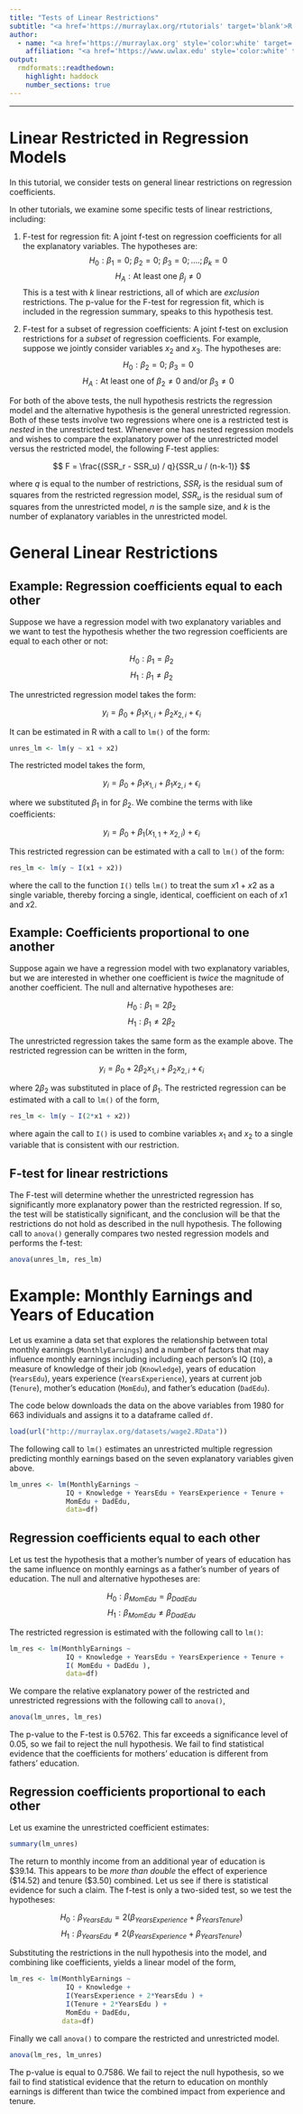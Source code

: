 ```yaml
---
title: "Tests of Linear Restrictions"
subtitle: "<a href='https://murraylax.org/rtutorials' target='blank'>R Tutorials for Applied Statistics</a>"
author: 
  - name: "<a href='https://murraylax.org' style='color:white' target='blank'>James M. Murray, Ph.D.</a>"
    affiliation: "<a href='https://www.uwlax.edu' style='color:white' target='blank'>University of Wisconsin - La Crosse</a><br/><a href='https://murraylax.org/rtutorials' style='color:white; font-weight: bold;' target='blank'>R Tutorials for Applied Statistics</a>"
output:
  rmdformats::readthedown:
    highlight: haddock
    number_sections: true
---
```


* * * * 

# Linear Restricted in Regression Models 

In this tutorial, we consider tests on general linear restrictions on regression coefficients.

In other tutorials, we examine some specific tests of linear restrictions, including:

1.  F-test for regression fit:  A joint f-test on regression coefficients for all the explanatory variables.  The hypotheses are:
  $$ H_0: \beta_1 = 0;~ \beta_2=0;~ \beta_3=0; ....; \beta_k=0 $$
  $$ H_A: \mbox{At least one } \beta_j \neq 0 $$
  This is a test with $k$ linear restrictions, all of which are *exclusion* restrictions. The p-value for the F-test for regression fit, which is included in the regression summary, speaks to this hypothesis test.   

  
2.  F-test for a subset of regression coefficients:  A joint f-test on exclusion restrictions for a *subset* of regression coefficients.  For example, suppose we jointly consider variables $x_2$ and $x_3$.  The hypotheses are:
  $$ H_0: \beta_2 = 0;~ \beta_3=0 $$
  $$ H_A: \mbox{At least one of } \beta_2 \neq 0 \mbox{ and/or } \beta_3 \neq 0 $$



For both of the above tests, the null hypothesis restricts the regression model and the alternative hypothesis is the general unrestricted regression.  Both of these tests involve two regressions where one is a restricted test is *nested* in the unrestricted test.  Whenever one has nested regression models and wishes to compare the explanatory power of the unrestricted model versus the restricted model, the following F-test applies:

$$ F = \frac{(SSR_r - SSR_u) / q}{SSR_u / (n-k-1)} $$

where $q$ is equal to the number of restrictions, $SSR_r$ is the residual sum of squares from the restricted regression model, $SSR_u$ is the residual sum of squares from the unrestricted model, $n$ is the sample size, and $k$ is the number of explanatory variables in the unrestricted model.

# General Linear Restrictions 

## Example: Regression coefficients equal to each other 

Suppose we have a regression model with two explanatory variables and we want to test the hypothesis whether the two regression coefficients are equal to each other or not:

$$ H_0: \beta_1 = \beta_2 $$
$$ H_1: \beta_1 \neq \beta_2 $$

The unrestricted regression model takes the form:

$$ y_i = \beta_0 + \beta_1 x_{1,i} + \beta_2 x_{2,i} + \epsilon_i $$

It can be estimated in R with a call to `lm()` of the form:

```r
unres_lm <- lm(y ~ x1 + x2)
```

The restricted model takes the form,

$$ y_i = \beta_0 + \beta_1 x_{1,i} + \beta_1 x_{2,i} + \epsilon_i $$

where we substituted $\beta_1$ in for $\beta_2$.  We combine the terms with like coefficients:

$$ y_i = \beta_0 + \beta_1 ( x_{1,1} + x_{2,i} ) + \epsilon_i $$

This restricted regression can be estimated with a call to `lm()` of the form:

```r
res_lm <- lm(y ~ I(x1 + x2))
```

where the call to the function `I()` tells `lm()` to treat the sum $x1+x2$ as a single variable, thereby forcing a single, identical, coefficient on each of $x1$ and $x2$.  

## Example: Coefficients proportional to one another 

Suppose again we have a regression model with two explanatory variables, but we are interested in whether one coefficient is *twice* the magnitude of another coefficient.  The null and alternative hypotheses are:

$$ H_0: \beta_1 = 2 \beta_2 $$
$$ H_1: \beta_1 \neq 2 \beta_2 $$

The unrestricted regression takes the same form as the example above.  The restricted regression can be written in the form,

$$ y_i = \beta_0 + 2 \beta_2 x_{1,i} + \beta_2 x_{2,i} + \epsilon_i $$

where $2 \beta_2$ was substituted in place of $\beta_1$.  The restricted regression can be estimated with a call to `lm()` of the form,

```r
res_lm <- lm(y ~ I(2*x1 + x2))
```

where again the call to `I()` is used to combine variables $x_1$ and $x_2$ to a single variable that is consistent with our restriction.

## F-test for linear restrictions 

The F-test will determine whether the unrestricted regression has significantly more explanatory power than the restricted regression.  If so, the test will be statistically significant, and the conclusion will be that the restrictions do not hold as described in the null hypothesis.  The following call to `anova()` generally compares two nested regression models and performs the f-test:

```r
anova(unres_lm, res_lm)
```


# Example: Monthly Earnings and Years of Education 

Let us examine a data set that explores the relationship between total monthly earnings (`MonthlyEarnings`) and a number of factors that may influence monthly earnings including including each person's IQ (`IQ`), a measure of knowledge of their job (`Knowledge`), years of education (`YearsEdu`), years experience (`YearsExperience`), years at current job (`Tenure`), mother's education (`MomEdu`), and father's education (`DadEdu`).

The code below downloads the data on the above variables from 1980 for 663 individuals and assigns it to a dataframe called `df`.  

```r
load(url("http://murraylax.org/datasets/wage2.RData"))
```

The following call to `lm()` estimates an unrestricted multiple regression predicting monthly earnings based on the seven explanatory variables given above.

```r
lm_unres <- lm(MonthlyEarnings ~
              IQ + Knowledge + YearsEdu + YearsExperience + Tenure + 
              MomEdu + DadEdu,
              data=df)
```

## Regression coefficients equal to each other 

Let us test the hypothesis that a mother's number of years of education has the same influence on monthly earnings as a father's number of years of education.  The null and alternative hypotheses are:

$$ H_0: \beta_{MomEdu} = \beta_{DadEdu} $$
$$ H_1: \beta_{MomEdu} \neq \beta_{DadEdu} $$

The restricted regression is estimated with the following call to `lm()`:

```r
lm_res <- lm(MonthlyEarnings ~
              IQ + Knowledge + YearsEdu + YearsExperience + Tenure + 
              I( MomEdu + DadEdu ),
              data=df)
```

We compare the relative explanatory power of the restricted and unrestricted regressions with the following call to `anova()`,

```r
anova(lm_unres, lm_res)
```

The p-value to the F-test is $0.5762$.  This far exceeds a significance level of $0.05$, so we fail to reject the null hypothesis.  We fail to find statistical evidence that the coefficients for mothers' education is different from fathers' education.

## Regression coefficients proportional to each other 

Let us examine the unrestricted coefficient estimates:

```r
summary(lm_unres)
```

The return to monthly income from an additional year of education is \$39.14.  This appears to be *more than double* the effect of experience (\$14.52) and tenure (\$3.50) combined.  Let us see if there is statistical evidence for such a claim.  The f-test is only a two-sided test, so we test the hypotheses:


$$ H_0: \beta_{YearsEdu} = 2( \beta_{YearsExperience} + \beta_{YearsTenure} ) $$
$$ H_1: \beta_{YearsEdu} \neq 2( \beta_{YearsExperience} + \beta_{YearsTenure} ) $$

Substituting the restrictions in the null hypothesis into the model, and combining like coefficients, yields a linear model of the form,

```r
lm_res <- lm(MonthlyEarnings ~
              IQ + Knowledge +
              I(YearsExperience + 2*YearsEdu ) +
              I(Tenure + 2*YearsEdu ) +
              MomEdu + DadEdu,
             data=df)
```

Finally we call `anova()` to compare the restricted and unrestricted model.

```r
anova(lm_res, lm_unres)
```

The p-value is equal to $0.7586$.  We fail to reject the null hypothesis, so we fail to find statistical evidence that the return to education on monthly earnings is different than twice the combined impact from experience and tenure.
